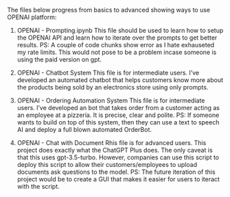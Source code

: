 The files below progress from basics to advanced showing ways to use OPENAI platform:

1. OPENAI - Prompting.ipynb
  This file should be used to learn how to setup the OPENAI API and learn how to iterate over the prompts to get better results.
  PS: A couple of code chunks show error as I hate exhauseted my rate limits. This would not pose to be a problem incase someone is using the paid version on gpt.

2. OPENAI - Chatbot System
  This file is for intermediate users. I've developed an automated chatbot that helps customers know more about the products being sold by an electronics store using only prompts. 

3. OPENAI - Ordering Automation System
  This file is for intermediate users. I've developed an bot that takes order from a customer acting as an employee at a pizzeria. It is precise, clear and polite. 
  PS: If someone wants to build on top of this system, then they can use a text to speech AI and deploy a full blown automated OrderBot.

4. OPENAI - Chat with Document
  Rhis file is for advanced users. This project does exactly what the ChatGPT Plus does. The only caveat is that this uses gpt-3.5-turbo. However, companies can use this script to deploy this script to allow their customers/employees to upload documents ask questions to the model.
  PS: The future iteration of this project would be to create a GUI that makes it easier for users to iteract with the script.
